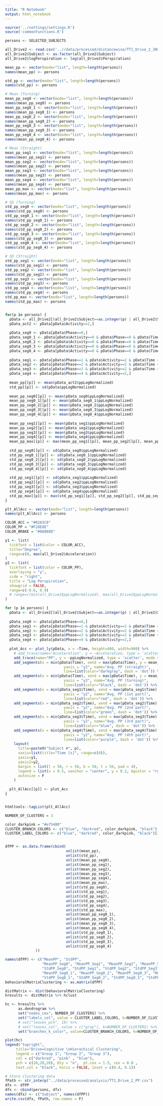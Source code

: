 ```yaml
---
title: "R Notebook"
output: html_notebook
---
```


```r
source('../settings/settings.R')
source('commonFunctions.R')
```

```r
persons <- SELECTED_SUBJECTS

all_Drive2 <- read.csv('..//data/processed/distancewise/TT1_Drive_2_30m_30m.csv')
all_Drive2$Subject <- as.factor(all_Drive2$Subject)
all_Drive2$logPerspiration <- log(all_Drive2$Perspiration)
```


```r
mean_pp <- vector(mode="list", length=length(persons)) 
names(mean_pp) <- persons

std_pp <- vector(mode="list", length=length(persons)) 
names(std_pp) <- persons

# Mean (Turning)
mean_pp_seg0 <- vector(mode="list", length=length(persons)) 
names(mean_pp_seg0) <- persons
mean_pp_seg0_1 <- vector(mode="list", length=length(persons)) 
names(mean_pp_seg0_1) <- persons
mean_pp_seg0_2 <- vector(mode="list", length=length(persons)) 
names(mean_pp_seg0_2) <- persons
mean_pp_seg0_3 <- vector(mode="list", length=length(persons)) 
names(mean_pp_seg0_3) <- persons
mean_pp_seg0_4 <- vector(mode="list", length=length(persons)) 
names(mean_pp_seg0_4) <- persons

# Mean (Straight)
mean_pp_seg1 <- vector(mode="list", length=length(persons)) 
names(mean_pp_seg1) <- persons
mean_pp_seg2 <- vector(mode="list", length=length(persons)) 
names(mean_pp_seg2) <- persons
mean_pp_seg3 <- vector(mode="list", length=length(persons)) 
names(mean_pp_seg3) <- persons
mean_pp_seg4 <- vector(mode="list", length=length(persons)) 
names(mean_pp_seg4) <- persons
mean_pp_max <- vector(mode="list", length=length(persons)) 
names(mean_pp_max) <- persons

# SD (Turning)
std_pp_seg0 <- vector(mode="list", length=length(persons)) 
names(std_pp_seg0) <- persons
std_pp_seg0_1 <- vector(mode="list", length=length(persons)) 
names(std_pp_seg0_1) <- persons
std_pp_seg0_2 <- vector(mode="list", length=length(persons)) 
names(std_pp_seg0_2) <- persons
std_pp_seg0_3 <- vector(mode="list", length=length(persons)) 
names(std_pp_seg0_3) <- persons
std_pp_seg0_4 <- vector(mode="list", length=length(persons)) 
names(std_pp_seg0_4) <- persons

# SD (Straight)
std_pp_seg1 <- vector(mode="list", length=length(persons)) 
names(std_pp_seg1) <- persons
std_pp_seg2 <- vector(mode="list", length=length(persons)) 
names(std_pp_seg2) <- persons
std_pp_seg3 <- vector(mode="list", length=length(persons)) 
names(std_pp_seg3) <- persons
std_pp_seg4 <- vector(mode="list", length=length(persons)) 
names(std_pp_seg4) <- persons
std_pp_max <- vector(mode="list", length=length(persons)) 
names(std_pp_max) <- persons


for(p in persons) {
  pData <- all_Drive2[(all_Drive2$Subject==as.integer(p) | all_Drive2$Subject==p),]
  pData_act2 <- pData[pData$Activity==2,]
  
  pData_seg0 <- pData[pData$Phase==0,]
  pData_seg0_1 <- pData[pData$Activity==0 & pData$Phase==0 & pData$Time > 100 & pData$Time < 200,]
  pData_seg0_2 <- pData[pData$Activity==0 & pData$Phase==0 & pData$Time > 200 & pData$Time < 300,]
  pData_seg0_3 <- pData[pData$Activity==0 & pData$Phase==0 & pData$Time > 300 & pData$Time < 400,]
  pData_seg0_4 <- pData[pData$Activity==0 & pData$Phase==0 & pData$Time > 400 & pData$Time < 500,]
  
  pData_seg1 <- pData[pData$Phase==1 & pData$Activity==2 & pData$Time < 110,]
  pData_seg2 <- pData[pData$Phase==2 & pData$Activity==2 & pData$Time < 250,]
  pData_seg3 <- pData[pData$Phase==3 & pData$Activity==2 & pData$Time < 350,]
  pData_seg4 <- pData[pData$Phase==4 & pData$Activity==2,]
  
  mean_pp[[p]] <- mean(pData_act2$ppLogNormalized)
  std_pp[[p]] <- sd(pData$ppLogNormalized)
  
  mean_pp_seg0[[p]] <- mean(pData_seg0$ppLogNormalized)
  mean_pp_seg0_1[[p]] <- mean(pData_seg0_1$ppLogNormalized)
  mean_pp_seg0_2[[p]] <- mean(pData_seg0_2$ppLogNormalized)
  mean_pp_seg0_3[[p]] <- mean(pData_seg0_3$ppLogNormalized)
  mean_pp_seg0_4[[p]] <- mean(pData_seg0_4$ppLogNormalized)
  
  mean_pp_seg1[[p]] <- mean(pData_seg1$ppLogNormalized)
  mean_pp_seg2[[p]] <- mean(pData_seg2$ppLogNormalized)
  mean_pp_seg3[[p]] <- mean(pData_seg3$ppLogNormalized)
  mean_pp_seg4[[p]] <- mean(pData_seg4$ppLogNormalized)
  mean_pp_max[[p]] <- max(mean_pp_seg1[[p]], mean_pp_seg2[[p]], mean_pp_seg3[[p]], mean_pp_seg4[[p]])
  
  std_pp_seg0[[p]] <- sd(pData_seg0$ppLogNormalized)
  std_pp_seg0_1[[p]] <- sd(pData_seg0_1$ppLogNormalized)
  std_pp_seg0_2[[p]] <- sd(pData_seg0_2$ppLogNormalized)
  std_pp_seg0_3[[p]] <- sd(pData_seg0_3$ppLogNormalized)
  std_pp_seg0_4[[p]] <- sd(pData_seg0_4$ppLogNormalized)
  
  std_pp_seg1[[p]] <- sd(pData_seg1$ppLogNormalized)
  std_pp_seg2[[p]] <- sd(pData_seg2$ppLogNormalized)
  std_pp_seg3[[p]] <- sd(pData_seg3$ppLogNormalized)
  std_pp_seg4[[p]] <- sd(pData_seg4$ppLogNormalized)
  std_pp_max[[p]] <- max(std_pp_seg1[[p]], std_pp_seg2[[p]], std_pp_seg3[[p]], std_pp_seg4[[p]])
}

```

```r
plt_AllAcc <- vector(mode="list", length=length(persons)) 
names(plt_AllAcc) <- persons

COLOR_ACC = "#02A3C8"
COLOR_PP = "#F28E8E"
COLOR_BRAKE = "#888888"

y1 <- list(
  tickfont = list(color = COLOR_ACC),
  title="Degree",
  range=c(0, max(all_Drive2$Acceleration))
)
y2 <- list(
  tickfont = list(color = COLOR_PP),
  overlaying = "y",
  side = "right",
  title = "Log Perspiration",
  showgrid = FALSE,
  range=c(-0.6, 0.9)
  # range=c(min(all_Drive2$ppLogNormalized), max(all_Drive2$ppLogNormalized))
)

for (p in persons) {
  pData <- all_Drive2[(all_Drive2$Subject==as.integer(p) | all_Drive2$Subject==p),]
  
  pData_seg0 <- pData[pData$Phase==0,]
  pData_seg1 <- pData[pData$Phase==1 & pData$Activity==2 & pData$Time < 110,]
  pData_seg2 <- pData[pData$Phase==2 & pData$Activity==2 & pData$Time < 250,]
  pData_seg3 <- pData[pData$Phase==3 & pData$Activity==2 & pData$Time < 350,]
  pData_seg4 <- pData[pData$Phase==4 & pData$Activity==2,]
  
  plot_Acc <- plot_ly(pData, x = ~Time, height=400, width=900) %>%
    # add_trace(name="Acceleration", y = ~Acceleration, type = 'scatter', mode = 'lines', line=list(width=1.5, color=COLOR_ACC)) %>% 
    add_trace(name="PP", y = ~ppLogNormalized, type = 'scatter', mode = 'lines', connectgaps=F, line=list(width=1.5, color=COLOR_PP), yaxis = "y2") %>%
    add_segments(x = min(pData$Time), xend = max(pData$Time), y = mean_pp[[p]], yend = mean_pp[[p]],
                           yaxis = "y2", name="Avg. PP (straight)",
                           line=list(color="darkgray", dash = 'dot')) %>%
    add_segments(x = min(pData$Time), xend = max(pData$Time), y = mean_pp_seg0[[p]], yend = mean_pp_seg0[[p]], 
                           yaxis = "y2", name="Avg. PP (turning)",
                           line=list(color="black", dash = 'dot')) %>%
    add_segments(x = min(pData_seg1$Time), xend = max(pData_seg1$Time), y = mean_pp_seg1[[p]], yend = mean_pp_seg1[[p]], 
                           yaxis = "y2", name="Avg. PP (1st part)",
                           line=list(color="red", dash = 'dot')) %>%
    add_segments(x = min(pData_seg2$Time), xend = max(pData_seg2$Time), y = mean_pp_seg2[[p]], yend = mean_pp_seg2[[p]], 
                           yaxis = "y2", name="Avg. PP (2nd part)",
                           line=list(color="green", dash = 'dot')) %>%
    add_segments(x = min(pData_seg3$Time), xend = max(pData_seg3$Time), y = mean_pp_seg3[[p]], yend = mean_pp_seg3[[p]], 
                           yaxis = "y2", name="Avg. PP (3rd part)",
                           line=list(color="blue", dash = 'dot')) %>%
    add_segments(x = min(pData_seg4$Time), xend = max(pData_seg4$Time), y = mean_pp_seg4[[p]], yend = mean_pp_seg4[[p]], 
                           yaxis = "y2", name="Avg. PP (4th part)",
                           line=list(color="purple", dash = 'dot')) %>%
    layout(
      title=paste0("Subject #", p), 
      xaxis=list(title="Time [s]", range=c(0)), 
      yaxis=y1, 
      yaxis2=y2, 
      margin = list(l = 50, r = 50, b = 50, t = 50, pad = 4),
      legend = list(x = 0.5, xanchor = "center", y = 0.2, bgcolor = "rgba(0,0,0,0)", title="Metric", orientation = "h"),
      autosize = F
    )
  
  plt_AllAcc[[p]] <- plot_Acc
}


htmltools::tagList(plt_AllAcc)
```


```r
NUMBER_OF_CLUSTERS = 3

color_darkpink = "#e75480"
CLUSTER_BRANCH_COLORS <- c("blue", "darkred", color_darkpink, "black")[1:NUMBER_OF_CLUSTERS]
CLUSTER_LABEL_COLORS <- c("blue", "darkred", color_darkpink, "black")[1:NUMBER_OF_CLUSTERS]


dfPP <- as.data.frame(cbind(
                            unlist(mean_pp), 
                            unlist(std_pp), 
                            unlist(mean_pp_seg0), 
                            unlist(mean_pp_seg1), 
                            unlist(mean_pp_seg2), 
                            unlist(mean_pp_seg3), 
                            unlist(mean_pp_seg4),
                            unlist(mean_pp_max),
                            unlist(std_pp_seg0), 
                            unlist(std_pp_seg1), 
                            unlist(std_pp_seg2), 
                            unlist(std_pp_seg3), 
                            unlist(std_pp_seg4),
                            unlist(std_pp_max),
                            unlist(mean_pp_seg0_1),
                            unlist(mean_pp_seg0_2),
                            unlist(mean_pp_seg0_3),
                            unlist(mean_pp_seg0_4),
                            unlist(std_pp_seg0_1),
                            unlist(std_pp_seg0_2),
                            unlist(std_pp_seg0_3),
                            unlist(std_pp_seg0_4)
              ))

names(dfPP) <- c("MeanPP", "StdPP", 
                 "MeanPP_Seg0", "MeanPP_Seg1", "MeanPP_Seg2", "MeanPP_Seg3", "MeanPP_Seg4", "MeanPP_SegMax",
                 "StdPP_Seg0", "StdPP_Seg1", "StdPP_Seg2", "StdPP_Seg3", "StdPP_Seg4", "StdPP_SegMax",
                 "MeanPP_Seg0_1", "MeanPP_Seg0_2", "MeanPP_Seg0_3", "MeanPP_Seg0_4",
                 "StdPP_Seg0_1", "StdPP_Seg0_2", "StdPP_Seg0_3", "StdPP_Seg0_4")
behavioralMatrixClustering <- as.matrix(dfPP)

distMatrix <- dist(behavioralMatrixClustering)
hresults <- distMatrix %>% hclust

hc <- hresults %>% 
      as.dendrogram %>%
      set("nodes_cex", NUMBER_OF_CLUSTERS) %>%
      set("labels_col", value = CLUSTER_LABEL_COLORS, k=NUMBER_OF_CLUSTERS) %>%
      # set("leaves_pch", 19) %>%
      # set("leaves_col", value = c("gray"), k=NUMBER_OF_CLUSTERS) %>%    
      set("branches_k_color", value=CLUSTER_BRANCH_COLORS, k=NUMBER_OF_CLUSTERS)

plot(hc)
legend("topright", 
     title="Drive=Cognitive \nHierachical Clustering",
     legend = c("Group 1", "Group 2", "Group 3"),
     col = c("darkred", "pink" , "blue"),
     pch = c(20,20,20), bty = "n",  pt.cex = 1.5, cex = 0.8 , 
     text.col = "black", horiz = FALSE, inset = c(0.4, 0.1))
```



```r
# Store clustering data
fPath <- str_interp("../data/processed/analysis/TT1_Drive_2_PP.csv")
dfx <- dfPP
dfx <- cbind(persons, dfx)
names(dfx) <- c("Subject", names(dfPP))
write.csv(dfx, fPath, row.names = F)
```



